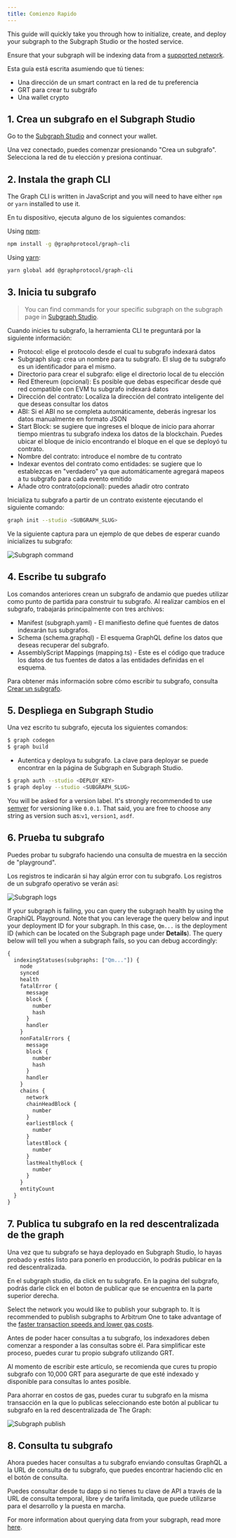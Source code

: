 ```yaml
---
title: Comienzo Rapido
---
```


This guide will quickly take you through how to initialize, create, and deploy your subgraph to the Subgraph Studio or the hosted service.

Ensure that your subgraph will be indexing data from a [supported network](/developing/supported-networks).

Esta guía está escrita asumiendo que tú tienes:

- Una dirección de un smart contract en la red de tu preferencia
- GRT para crear tu subgráfo
- Una wallet crypto

## 1. Crea un subgrafo en el Subgraph Studio

Go to the [Subgraph Studio](https://thegraph.com/studio/) and connect your wallet.

Una vez conectado, puedes comenzar presionando "Crea un subgrafo". Selecciona la red de tu elección y presiona continuar.

## 2. Instala the graph CLI

The Graph CLI is written in JavaScript and you will need to have either `npm` or `yarn` installed to use it.

En tu dispositivo, ejecuta alguno de los siguientes comandos:

Using [npm](https://www.npmjs.com/):

```sh
npm install -g @graphprotocol/graph-cli
```

Using [yarn](https://yarnpkg.com/):

```sh
yarn global add @graphprotocol/graph-cli
```

## 3. Inicia tu subgrafo

> You can find commands for your specific subgraph on the subgraph page in [Subgraph Studio](https://thegraph.com/studio/).

Cuando inicies tu subgrafo, la herramienta CLI te preguntará por la siguiente información:

- Protocol: elige el protocolo desde el cual tu subgrafo indexará datos
- Subgraph slug: crea un nombre para tu subgrafo. El slug de tu subgrafo es un identificador para el mismo.
- Directorio para crear el subgrafo: elige el directorio local de tu elección
- Red Ethereum (opcional): Es posible que debas especificar desde qué red compatible con EVM tu subgrafo indexará datos
- Dirección del contrato: Localiza la dirección del contrato inteligente del que deseas consultar los datos
- ABI: Si el ABI no se completa automáticamente, deberás ingresar los datos manualmente en formato JSON
- Start Block: se sugiere que ingreses el bloque de inicio para ahorrar tiempo mientras tu subgrafo indexa los datos de la blockchain. Puedes ubicar el bloque de inicio encontrando el bloque en el que se deployó tu contrato.
- Nombre del contrato: introduce el nombre de tu contrato
- Indexar eventos del contrato como entidades: se sugiere que lo establezcas en "verdadero" ya que automáticamente agregará mapeos a tu subgrafo para cada evento emitido
- Añade otro contrato(opcional): puedes añadir otro contrato

Inicializa tu subgrafo a partir de un contrato existente ejecutando el siguiente comando:

```sh
graph init --studio <SUBGRAPH_SLUG>
```

Ve la siguiente captura para un ejemplo de que debes de esperar cuando inicializes tu subgrafo:

![Subgraph command](/img/subgraph-init-example.png)

## 4. Escribe tu subgrafo

Los comandos anteriores crean un subgrafo de andamio que puedes utilizar como punto de partida para construir tu subgrafo. Al realizar cambios en el subgrafo, trabajarás principalmente con tres archivos:

- Manifest (subgraph.yaml) - El manifiesto define qué fuentes de datos indexarán tus subgrafos.
- Schema (schema.graphql) - El esquema GraphQL define los datos que deseas recuperar del subgrafo.
- AssemblyScript Mappings (mapping.ts) - Este es el código que traduce los datos de tus fuentes de datos a las entidades definidas en el esquema.

Para obtener más información sobre cómo escribir tu subgrafo, consulta [Crear un subgrafo](/developing/creating-a-subgraph).

## 5. Despliega en Subgraph Studio

Una vez escrito tu subgrafo, ejecuta los siguientes comandos:

```sh
$ graph codegen
$ graph build
```

- Autentica y deploya tu subgrafo. La clave para deployar se puede encontrar en la página de Subgraph en Subgraph Studio.

```sh
$ graph auth --studio <DEPLOY_KEY>
$ graph deploy --studio <SUBGRAPH_SLUG>
```

You will be asked for a version label. It's strongly recommended to use [semver](https://semver.org/) for versioning like `0.0.1`. That said, you are free to choose any string as version such as:`v1`, `version1`, `asdf`.

## 6. Prueba tu subgrafo

Puedes probar tu subgrafo haciendo una consulta de muestra en la sección de "playground".

Los registros te indicarán si hay algún error con tu subgrafo. Los registros de un subgrafo operativo se verán así:

![Subgraph logs](/img/subgraph-logs-image.png)

If your subgraph is failing, you can query the subgraph health by using the GraphiQL Playground. Note that you can leverage the query below and input your deployment ID for your subgraph. In this case, `Qm...` is the deployment ID (which can be located on the Subgraph page under **Details**). The query below will tell you when a subgraph fails, so you can debug accordingly:

```graphql
{
  indexingStatuses(subgraphs: ["Qm..."]) {
    node
    synced
    health
    fatalError {
      message
      block {
        number
        hash
      }
      handler
    }
    nonFatalErrors {
      message
      block {
        number
        hash
      }
      handler
    }
    chains {
      network
      chainHeadBlock {
        number
      }
      earliestBlock {
        number
      }
      latestBlock {
        number
      }
      lastHealthyBlock {
        number
      }
    }
    entityCount
  }
}
```

## 7. Publica tu subgrafo en la red descentralizada de the graph

Una vez que tu subgrafo se haya deployado en Subgraph Studio, lo hayas probado y estés listo para ponerlo en producción, lo podrás publicar en la red descentralizada.

En el subgraph studio, da click en tu subgrafo. En la pagina del subgrafo, podrás darle click en el boton de publicar que se encuentra en la parte superior derecha.

Select the network you would like to publish your subgraph to. It is recommended to publish subgraphs to Arbitrum One to take advantage of the [faster transaction speeds and lower gas costs](/arbitrum/arbitrum-faq).

Antes de poder hacer consultas a tu subgrafo, los indexadores deben comenzar a responder a las consultas sobre él. Para simplificar este proceso, puedes curar tu propio subgrafo utilizando GRT.

Al momento de escribir este artículo, se recomienda que cures tu propio subgrafo con 10,000 GRT para asegurarte de que esté indexado y disponible para consultas lo antes posible.

Para ahorrar en costos de gas, puedes curar tu subgrafo en la misma transacción en la que lo publicas seleccionando este botón al publicar tu subgrafo en la red descentralizada de The Graph:

![Subgraph publish](/img/publish-and-signal-tx.png)

## 8. Consulta tu subgrafo

Ahora puedes hacer consultas a tu subgrafo enviando consultas GraphQL a la URL de consulta de tu subgrafo, que puedes encontrar haciendo clic en el botón de consulta.

Puedes consultar desde tu dapp si no tienes tu clave de API a través de la URL de consulta temporal, libre y de tarifa limitada, que puede utilizarse para el desarrollo y la puesta en marcha.

For more information about querying data from your subgraph, read more [here](/querying/querying-the-graph/).
